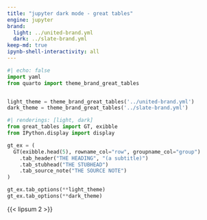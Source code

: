 ```yaml
---
title: "jupyter dark mode - great tables"
engine: jupyter
brand:
  light: ../united-brand.yml
  dark: ../slate-brand.yml
keep-md: true
ipynb-shell-interactivity: all
---
```


```python
#| echo: false
import yaml
from quarto import theme_brand_great_tables


light_theme = theme_brand_great_tables('../united-brand.yml')
dark_theme = theme_brand_great_tables('../slate-brand.yml')
```


```python
#| renderings: [light, dark]
from great_tables import GT, exibble
from IPython.display import display

gt_ex = (
  GT(exibble.head(5), rowname_col="row", groupname_col="group")
    .tab_header("THE HEADING", "(a subtitle)")
    .tab_stubhead("THE STUBHEAD")
    .tab_source_note("THE SOURCE NOTE")
)

gt_ex.tab_options(**light_theme)
gt_ex.tab_options(**dark_theme)
```

{{< lipsum 2 >}}